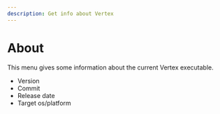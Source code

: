 ```yaml
---
description: Get info about Vertex
---
```


# About

This menu gives some information about the current Vertex executable.

* Version
* Commit
* Release date
* Target os/platform
